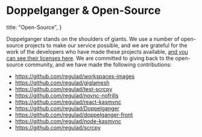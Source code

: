 # Doppelganger & Open-Source

  title: "Open-Source",
}

Doppelganger stands on the shoulders of giants. We use a number of open-source projects to make our service possible, and we are grateful for the work of the developers who have made these projects available, [and you can see their licenses here](/licenses). We are committed to giving back to the open-source community, and we have made the following contributions:

- https://github.com/regulad/workspaces-images
- https://github.com/regulad/giglamesh
- https://github.com/regulad/test-scrcpy
- https://github.com/regulad/novnc-nofrills
- https://github.com/regulad/react-kasmvnc
- https://github.com/regulad/Doppelganger
- https://github.com/regulad/doppelganger-front
- https://github.com/regulad/node-kasmvnc
- https://github.com/regulad/scrcpy
